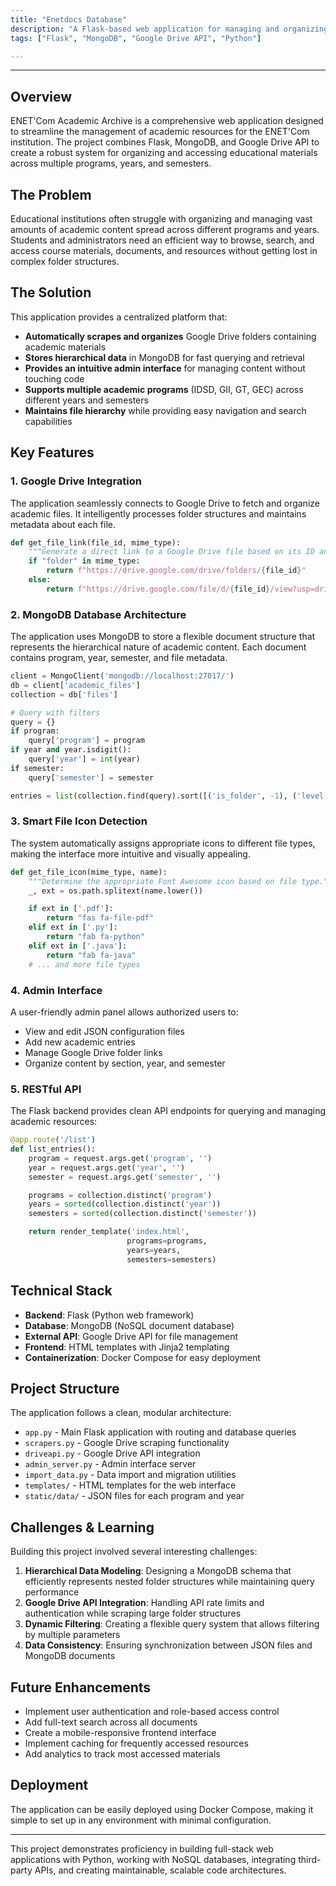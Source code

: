 ```yaml
---
title: "Enetdocs Database"
description: "A Flask-based web application for managing and organizing academic resources from Google Drive with MongoDB integration"
tags: ["Flask", "MongoDB", "Google Drive API", "Python"]

---
```


<hr></hr>

## Overview

ENET'Com Academic Archive is a comprehensive web application designed to streamline the management of academic resources for the ENET'Com institution. The project combines Flask, MongoDB, and Google Drive API to create a robust system for organizing and accessing educational materials across multiple programs, years, and semesters.

## The Problem

Educational institutions often struggle with organizing and managing vast amounts of academic content spread across different programs and years. Students and administrators need an efficient way to browse, search, and access course materials, documents, and resources without getting lost in complex folder structures.

## The Solution

This application provides a centralized platform that:

- **Automatically scrapes and organizes** Google Drive folders containing academic materials
- **Stores hierarchical data** in MongoDB for fast querying and retrieval
- **Provides an intuitive admin interface** for managing content without touching code
- **Supports multiple academic programs** (IDSD, GII, GT, GEC) across different years and semesters
- **Maintains file hierarchy** while providing easy navigation and search capabilities

## Key Features

### 1. Google Drive Integration

The application seamlessly connects to Google Drive to fetch and organize academic files. It intelligently processes folder structures and maintains metadata about each file.

```python
def get_file_link(file_id, mime_type):
    """Generate a direct link to a Google Drive file based on its ID and MIME type."""
    if "folder" in mime_type:
        return f"https://drive.google.com/drive/folders/{file_id}"
    else:
        return f"https://drive.google.com/file/d/{file_id}/view?usp=drive_link"
```

### 2. MongoDB Database Architecture

The application uses MongoDB to store a flexible document structure that represents the hierarchical nature of academic content. Each document contains program, year, semester, and file metadata.

```python
client = MongoClient('mongodb://localhost:27017/')
db = client['academic_files']
collection = db['files']

# Query with filters
query = {}
if program:
    query['program'] = program
if year and year.isdigit():
    query['year'] = int(year)
if semester:
    query['semester'] = semester

entries = list(collection.find(query).sort([('is_folder', -1), ('level', 1), ('name', 1)]))
```

### 3. Smart File Icon Detection

The system automatically assigns appropriate icons to different file types, making the interface more intuitive and visually appealing.

```python
def get_file_icon(mime_type, name):
    """Determine the appropriate Font Awesome icon based on file type."""
    _, ext = os.path.splitext(name.lower())

    if ext in ['.pdf']:
        return "fas fa-file-pdf"
    elif ext in ['.py']:
        return "fab fa-python"
    elif ext in ['.java']:
        return "fab fa-java"
    # ... and more file types
```

### 4. Admin Interface

A user-friendly admin panel allows authorized users to:
- View and edit JSON configuration files
- Add new academic entries
- Manage Google Drive folder links
- Organize content by section, year, and semester

### 5. RESTful API

The Flask backend provides clean API endpoints for querying and managing academic resources:

```python
@app.route('/list')
def list_entries():
    program = request.args.get('program', '')
    year = request.args.get('year', '')
    semester = request.args.get('semester', '')

    programs = collection.distinct('program')
    years = sorted(collection.distinct('year'))
    semesters = sorted(collection.distinct('semester'))

    return render_template('index.html',
                          programs=programs,
                          years=years,
                          semesters=semesters)
```

## Technical Stack

- **Backend**: Flask (Python web framework)
- **Database**: MongoDB (NoSQL document database)
- **External API**: Google Drive API for file management
- **Frontend**: HTML templates with Jinja2 templating
- **Containerization**: Docker Compose for easy deployment

## Project Structure

The application follows a clean, modular architecture:

- `app.py` - Main Flask application with routing and database queries
- `scrapers.py` - Google Drive scraping functionality
- `driveapi.py` - Google Drive API integration
- `admin_server.py` - Admin interface server
- `import_data.py` - Data import and migration utilities
- `templates/` - HTML templates for the web interface
- `static/data/` - JSON files for each program and year

## Challenges & Learning

Building this project involved several interesting challenges:

1. **Hierarchical Data Modeling**: Designing a MongoDB schema that efficiently represents nested folder structures while maintaining query performance
2. **Google Drive API Integration**: Handling API rate limits and authentication while scraping large folder structures
3. **Dynamic Filtering**: Creating a flexible query system that allows filtering by multiple parameters
4. **Data Consistency**: Ensuring synchronization between JSON files and MongoDB documents

## Future Enhancements

- Implement user authentication and role-based access control
- Add full-text search across all documents
- Create a mobile-responsive frontend interface
- Implement caching for frequently accessed resources
- Add analytics to track most accessed materials

## Deployment

The application can be easily deployed using Docker Compose, making it simple to set up in any environment with minimal configuration.

---

This project demonstrates proficiency in building full-stack web applications with Python, working with NoSQL databases, integrating third-party APIs, and creating maintainable, scalable code architectures.

